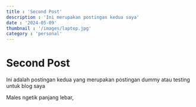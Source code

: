 ```yaml
---
title : 'Second Post'
description : 'Ini merupakan postingan kedua saya'
date : '2024-05-09'
thumbnail : '/images/laptop.jpg'
category : 'personal'
---
```


# Second Post
Ini adalah postingan kedua yang merupakan postingan dummy atau testing untuk blog saya

Males ngetik panjang lebar, 